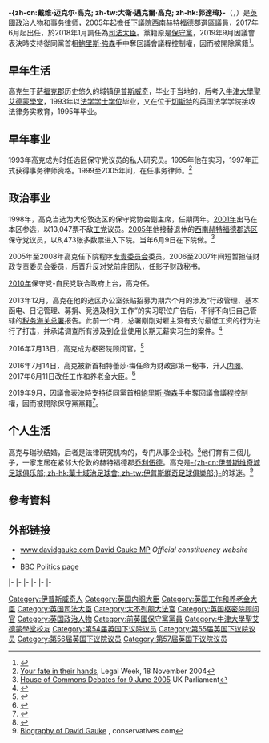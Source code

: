 {{NoteTA
|G1= PoliticiansUK
|G2= UK Places
|1=zh-cn:戴维·卡梅伦;zh-hk:甘民樂;zh-tw:大衛·卡麥隆
}}
{{Infobox Officeholder
|name             = 戴维·高克 <small>閣下<br/>The Rt Hon. David Gauke {{Post-nominals|country=GBR|MP}}
|image            = Official portrait of Mr David Gauke crop 2.jpg
|office           = [[司法大臣_(英国)|司法大臣]]<br>[[大法官_(英國)|大法官]]
|monarch          = [[伊利沙伯二世|伊利沙伯二世]]
|primeminister    = [[文翠珊|文翠珊]]
|term_start       = 2018年1月8日
|term_end         = 2019年7月24日
|predecessor      = [[李達德|李達德]]
|successor        = [[罗伯特·巴克兰|罗伯特·巴克兰]]
|office1           = [[就業及退休保障大臣|就業及退休保障大臣]]
|monarch1          = [[伊利沙伯二世|伊利沙伯二世]]
|primeminister1    = [[特蕾莎·梅|特蕾莎·梅]]
|term_start1       = 2017年6月11日
|term_end1         = 2018年1月8日
|predecessor1      = [[达米安·格林|达米安·格林]]
|successor1        = [[艾斯特·麥克維|艾斯特·麥克維]]
|office2          = [[財政部首席秘書|財政部首席秘書]]
|monarch2         = [[伊利沙伯二世|伊利沙伯二世]]
|primeminister2   = [[特蕾莎·梅|特蕾莎·梅]]
|1blankname2      = 財政大臣
|1namedata2       = [[菲利普·哈蒙德|菲利普·哈蒙德]]
|term_start2      = 2016年7月14日
|term_end2        = 2017年6月11日
|predecessor2     = [[格雷格·汉兹|格雷格·汉兹]]
|successor2       = [[伊丽莎白·特拉斯|伊丽莎白·特拉斯]]
|office3          = [[财政部金融秘书|财政部金融秘书]]
|monarch3         = [[伊利沙伯二世|伊利沙伯二世]]
|primeminister3   = [[戴维·卡梅伦|戴维·卡梅伦]]
|1blankname3      = 財政大臣
|1namedata3       = [[乔治·奥斯本|乔治·奥斯本]]
|term_start3      = 2014年7月15日
|term_end3        = 2016年7月14日
|predecessor3     = [[妮基·摩根|妮基·摩根]]
|successor3       = {{le|简·艾里森|Jane Ellison}}
|office4          = {{le|财政部财务秘书|Exchequer Secretary to the Treasury}}
|monarch4           = [[伊利沙伯二世|伊利沙伯二世]]
|primeminister4   = [[戴维·卡梅伦|戴维·卡梅伦]]
|1blankname4      = 財政大臣
|1namedata4       = [[乔治·奥斯本|乔治·奥斯本]]
|term_start4      = 2010年5月13日
|term_end4        = 2014年7月15日
|predecessor4     = {{le|萨拉·麦卡锡-弗赖伊|Sarah McCarthy-Fry}}
|successor4       = [[普丽蒂·帕特尔|普丽蒂·帕特尔]]
|office5          = [[英国下议院|英国下议院]]<br>[[西南赫特福德郡_(英国国会选区)|西南赫特福德郡选区]]议员
|term_start5      = 2005年5月5日
|term_end5        = 
|predecessor5     = {{le|理查德·佩奇|Richard Page}}
|successor5       = 
|majority5        = 19,550 (32.2%)
|birth_date       = {{birth date and age|1971|10|8|df=y}}
|birth_place      = 英国英格兰[[萨福克郡|萨福克郡]][[伊普斯威奇|伊普斯威奇]]
|death_date       = 
|death_place      = 
|party            = [[英国保守党|英国保守党]]（－2019年）
|spouse           = 瑞秋·-{高克}-
|children           = 3
|alma_mater       = [[牛津大學聖艾德蒙學堂|牛津大學聖艾德蒙學堂]]<br>{{le|英国法学大学|University of Law}}
|website          = {{url|davidgauke.com|Official website}}
}}
'''-{zh-cn:戴维·迈克尔·高克; zh-tw:大衛·邁克爾·高克; zh-hk:郭達瑋}-'''（{{lang-en|David Michael Gauke}}，{{bd|1971年|10月8日|||Gauke, David}}）是[[英國|英國]]政治人物和[[事务律师|事务律师]]，2005年起擔任[[英國下議院|下議院]][[西南赫特福德郡_(英國國會選區)|西南赫特福德郡]]選區議員，2017年6月起出任{{le|就業和养老金大臣|Secretary of State for Work and Pensions}}，於2018年1月調任為[[司法大臣|司法大臣]]。黨籍原是[[保守黨_(英國)|保守黨]]，2019年9月因議會表決時支持從同黨首相[[鮑里斯·強森|鮑里斯·強森]]手中奪回議會議程控制權，因而被開除黨籍<ref>{{Cite web |url=https://m.guancha.cn/internation/2019_09_04_516505.shtml |title=被约翰逊开除党籍后，丘吉尔外孙回应：这都是安排好的 |accessdate=2019-09-05 |archive-date=2019-09-04 |archive-url=https://web.archive.org/web/20190904123245/https://m.guancha.cn/internation/2019_09_04_516505.shtml |dead-url=no }}</ref>。

== 早年生活 ==
高克生于[[萨福克郡|萨福克郡]]历史悠久的城镇[[伊普斯威奇|伊普斯威奇]]，毕业于当地的{{le|北门高中|Northgate High School, Ipswich}}，后考入[[牛津大學聖艾德蒙學堂|牛津大學聖艾德蒙學堂]]，1993年以[[法学士|法学学士]][[学位|学位]]毕业，又在位于[[切斯特|切斯特]]的英国法学学院接收法律务实教育，1995年毕业。

== 早年事业 ==
1993年高克成为时任{{le|米尔顿凯恩斯西南 (英国国会选区)|Milton Keynes South West (UK Parliament constituency)|米尔顿凯恩斯西南}}选区保守党议员{{le|巴里·莱格|Barry Legg}}的私人研究员。1995年他在{{le|里德·史密斯律师事务所|Reed Smith}}实习，1997年正式获得事务律师资格。1999至2005年间，在{{le|麦克法兰斯律师事务所|Macfarlanes}}任事务律师。<ref>[http://www.legalweek.com/legal-week/news/1175974/your-fate-hands Your fate in their hands], Legal Week, 18 November 2004</ref>

== 政治事业 ==
1998年，高克当选为大伦敦{{le|东布伦特 (英国国会选区)|Brent East (UK Parliament constituency)|东布伦特}}选区的保守党协会副主席，任期两年。[[2001年英國大選|2001年]]出马在本区参选，以13,047票不敌[[工党_(英国)|工党]]议员{{le|保罗·迪斯利|Paul Daisley}}。[[2005年英国大选|2005年]]他接替退休的[[西南赫特福德郡_(英国国会选区)|西南赫特福德郡选区]]保守党议员{{le|理查德·佩奇|Richard Page}}，以8,473张多数票进入下院。当年6月9日在下院做{{le|首次发言|Maiden speech}}。<ref>[https://publications.parliament.uk/pa/cm200506/cmhansrd/cm050609/debtext/50609-27.htm#50609-27_spnew8 House of Commons Debates for 9 June 2005] {{Wayback|url=https://publications.parliament.uk/pa/cm200506/cmhansrd/cm050609/debtext/50609-27.htm#50609-27_spnew8 |date=20171111204830 }} UK Parliament</ref>

2005年至2008年高克任下院程序[[专责委员会_(英国)|专责委员会]]委员。2006至2007年间短暂担任财政专责委员会委员，后晋升反对党前座团队，任影子财政秘书。

[[2010年英國大選|2010年]]保守党-自民党联合政府上台，高克任{{le|财政部财务秘书|Exchequer Secretary to the Treasury}}。

2013年12月，高克在他的选区办公室张贴招募为期六个月的涉及“行政管理、基本函电、日记管理、募捐、竞选及相关工作”的实习职位广告后，不得不向归自己管辖的[[稅務海關總署|税务海关总署]]报告。此前一个月，总署刚刚对雇主没有支付最低工资的行为进行了打击，并承诺调查所有涉及到企业使用长期无薪实习生的案件。<ref>{{cite web|last=Gil|first=Natalie|title=Minister reported to own department for advertising unpaid post in his office|url=https://www.theguardian.com/politics/2013/dec/13/minister-david-gauke-hmrc-minimum-wage-training-job|work=The Guardian|accessdate=26 December 2013|archive-date=2013-12-26|archive-url=https://web.archive.org/web/20131226095418/http://www.theguardian.com/politics/2013/dec/13/minister-david-gauke-hmrc-minimum-wage-training-job|dead-url=no}}</ref>

2016年7月13日，高克成为枢密院顾问官。<ref>{{citation|url=https://www.gov.uk/government/news/privy-council-appointments-arlene-foster-ruth-davidson-david-gauke-and-ed-vaizey|title=Privy Council appointments: Arlene Foster, Ruth Davidson, David Gauke and Ed Vaizey|author=Government of the United Kingdom|date=13 July 2016|access-date=16 July 2016|archive-date=2016-07-14|archive-url=https://web.archive.org/web/20160714145924/https://www.gov.uk/government/news/privy-council-appointments-arlene-foster-ruth-davidson-david-gauke-and-ed-vaizey|dead-url=no}}</ref>

2016年7月14日，高克被新首相特蕾莎·梅任命为财政部第一秘书，升入[[第一次文翠珊內閣|内阁]]。2017年6月11日改任工作和养老金大臣。<ref>{{cite web |url=https://www.gov.uk/government/news/ministerial-appointment-july-2016-chief-secretary-to-the-treasury |title=New ministerial appointment July 2016: Chief Secretary to the Treasury |publisher=Government of the United Kingdom |date=14 July 2016 |access-date=17 July 2016 |archive-date=2020-11-27 |archive-url=https://web.archive.org/web/20201127030513/https://www.gov.uk/government/news/ministerial-appointment-july-2016-chief-secretary-to-the-treasury |dead-url=no }}</ref>

2019年9月，因議會表決時支持從同黨首相[[鮑里斯·強森|鮑里斯·強森]]手中奪回議會議程控制權，因而被開除保守黨黨籍<ref name="guan">{{Cite web |url=https://m.guancha.cn/internation/2019_09_04_516505.shtml |title=被约翰逊开除党籍后，丘吉尔外孙回应：这都是安排好的 |accessdate=2019-09-05 |archive-date=2019-09-04 |archive-url=https://web.archive.org/web/20190904123245/https://m.guancha.cn/internation/2019_09_04_516505.shtml |dead-url=no }}</ref>。

== 个人生活 ==
高克与瑞秋结婚，后者是法律研究机构{{le|刘易斯尼克西斯集团|LexisNexis Group}}的{{le|专业支持律师|professional support lawyer}}，专门从事企业税。<ref>{{cite web|title=Exchequer Secretary to the Treasury: David Gauke MP|publisher=HM Treasury|date=|url=http://www.hm-treasury.gov.uk/profile_xst.htm|accessdate=17 January 2011|archive-date=2010-12-30|archive-url=https://web.archive.org/web/20101230051847/http://www.hm-treasury.gov.uk/profile_xst.htm|dead-url=no}}</ref>他们育有三個儿子，一家定居在紧邻大伦敦的赫特福德郡[[喬利伍德|乔利伍德]]。高克是[[伊普斯维奇城足球俱乐部|-{zh-cn:伊普斯维奇城足球俱乐部; zh-hk:葉士域治足球會; zh-tw:伊普斯維奇足球俱樂部;}-]]的球迷。<ref>[http://www.conservatives.com/People/Members_of_Parliament/Gauke_David.aspx Biography of David Gauke] {{Wayback|url=http://www.conservatives.com/People/Members_of_Parliament/Gauke_David.aspx |date=20130103042248 }}, conservatives.com</ref>

==參考資料==
{{Reflist}}

== 外部链接 ==
{{Commons category|David Gauke}}
* [http://www.davidgauke.com www.davidgauke.com David Gauke MP] {{Wayback|url=http://www.davidgauke.com/ |date=20210227020256 }} ''Official constituency website''
*{{UK MP links | hansard = mr-david-gauke | guardian = 5792/david-gauke | publicwhip = David_Gauke | theywork = david_gauke | record = David-Gauke/South-West-Hertfordshire/192 | journalisted = }}
* [http://news.bbc.co.uk/1/shared/mpdb/html/317.stm BBC Politics page] {{Wayback|url=http://news.bbc.co.uk/1/shared/mpdb/html/317.stm |date=20090213172128 }}

{{s-start}}
{{s-par|uk}}
{{s-bef|before={{le|理查德·佩奇|Richard Page}}}}
{{s-ttl|title=[[英国下议院|英国下议院]]<br>[[西南赫特福德郡_(英国国会选区)|西南赫特福德郡选区]]议员|years=[[2005年英国大选|2005]]–至今}}
{{s-inc}}
|-
{{s-off}}
{{s-bef|before={{le|萨拉·麦卡锡-弗赖伊|Sarah McCarthy-Fry}}}}
{{s-ttl|title={{le|财政部财务秘书|Exchequer Secretary to the Treasury}}|years=2010–2014}}
{{s-aft|after=[[普丽蒂·帕特尔|普丽蒂·帕特尔]]}}
|-
{{s-bef|before=[[妮基·摩根|妮基·摩根]]}}
{{s-ttl|title=[[财政部金融秘书|财政部金融秘书]]|years=2014–2016}}
{{s-aft|after={{le|简·艾里森|Jane Ellison}}}}
|-
{{s-bef|before=[[格雷格·汉兹|格雷格·汉兹]]}}
{{s-ttl|title=[[財政部首席秘書|財政部首席秘書]]|years=2016–2017}}
{{s-aft|after=[[伊丽莎白·特拉斯|伊丽莎白·特拉斯]]}}
|-
{{s-bef|before=[[达米安·格林|达米安·格林]]}}
{{s-ttl|title=[[工作和养老金大臣|工作和养老金大臣]]|years=2017–2018}}
{{s-aft|after=[[艾斯特·麥克維|艾斯特·麥克維]]}}
|-
{{s-bef|before=[[李達德|李達德]]}}
{{s-ttl|title=[[司法大臣_(英国)|司法大臣]]兼[[大法官_(英國)|大法官]]|years=2018－2019}}
{{s-aft|after=}}
|-
{{s-prec|ew}}
{{s-bef|before=[[賈斯汀·韋爾比|賈斯汀·韋爾比]]|as=[[坎特伯雷大主教|坎特伯雷大主教]]}}
{{s-ttl|title=紳士<br>''{{small|為大法官}}''}}
{{s-aft|after={{le|辛達梅|John Sentamu}}|as=[[约克大主教|约克大主教]]}}
{{s-end}}

{{特蕾莎·梅内阁}}

{{DEFAULTSORT:Gauke, David}}
[[Category:伊普斯威奇人|Category:伊普斯威奇人]]
[[Category:英国内阁大臣|Category:英国内阁大臣]]
[[Category:英国工作和养老金大臣|Category:英国工作和养老金大臣]]
[[Category:英国司法大臣|Category:英国司法大臣]]
[[Category:大不列颠大法官|Category:大不列颠大法官]]
[[Category:英国枢密院顾问官|Category:英国枢密院顾问官]]
[[Category:英国政治人物|Category:英国政治人物]]
[[Category:前英國保守黨黨員|Category:前英國保守黨黨員]]
[[Category:牛津大學聖艾德蒙學堂校友|Category:牛津大學聖艾德蒙學堂校友]]
[[Category:第54届英国下议院议员|Category:第54届英国下议院议员]]
[[Category:第55届英国下议院议员|Category:第55届英国下议院议员]]
[[Category:第56届英国下议院议员|Category:第56届英国下议院议员]]
[[Category:第57届英国下议院议员|Category:第57届英国下议院议员]]